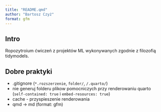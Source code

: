 ```yaml
---
title: "README.qmd"
author: "Bartosz Czyż"
format: gfm
---
```


## Intro

Ropozytroium ćwiczeń z projektów ML wykonywanych zgodnie z filozofią tidymodels.

## Dobre praktyki

* .gitignore (`*.rozszerzenie`, `folder/`, `/.quarto/`)
* nie generuj folderu plikow pomocniczych przy renderowaniu quarto (`self-contained: true` i `embed-resources: true`)
* cache - przyspieszenie renderowania
* qmd -> md (format: gfm)

